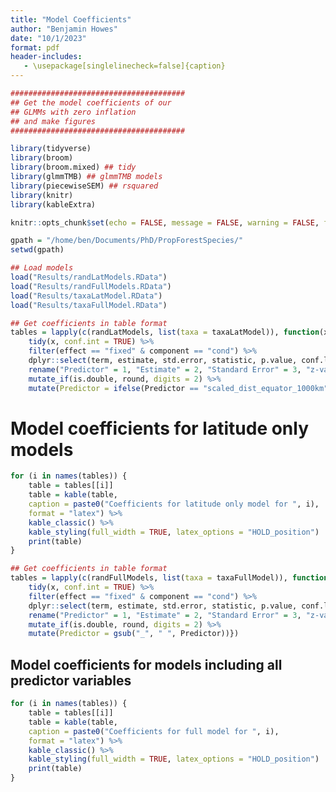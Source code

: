 ```yaml
---
title: "Model Coefficients"
author: "Benjamin Howes"
date: "10/1/2023"
format: pdf
header-includes:
   - \usepackage[singlelinecheck=false]{caption}
---
```


```r
#######################################
## Get the model coefficients of our
## GLMMs with zero inflation
## and make figures
#######################################

library(tidyverse) 
library(broom)
library(broom.mixed) ## tidy
library(glmmTMB) ## glmmTMB models
library(piecewiseSEM) ## rsquared
library(knitr)
library(kableExtra)

knitr::opts_chunk$set(echo = FALSE, message = FALSE, warning = FALSE, fig.pos = "H")

gpath = "/home/ben/Documents/PhD/PropForestSpecies/"
setwd(gpath)

## Load models
load("Results/randLatModels.RData")
load("Results/randFullModels.RData")
load("Results/taxaLatModel.RData")
load("Results/taxaFullModel.RData")

## Get coefficients in table format
tables = lapply(c(randLatModels, list(taxa = taxaLatModel)), function(x) {
    tidy(x, conf.int = TRUE) %>%
    filter(effect == "fixed" & component == "cond") %>%
    dplyr::select(term, estimate, std.error, statistic, p.value, conf.low, conf.high) %>%
    rename("Predictor" = 1, "Estimate" = 2, "Standard Error" = 3, "z-value" = 4, "p-value" = 5, "95% low" = 6, "95% high" = 7) %>%
    mutate_if(is.double, round, digits = 2) %>%
    mutate(Predictor = ifelse(Predictor == "scaled_dist_equator_1000km", "Latitude(Distance from Equator)", Predictor))})
```

# Model coefficients for latitude only models

```r

for (i in names(tables)) {
    table = tables[[i]]
    table = kable(table, 
    caption = paste0("Coefficients for latitude only model for ", i),
    format = "latex") %>%
    kable_classic() %>%
    kable_styling(full_width = TRUE, latex_options = "HOLD_position")
    print(table)
}
```

```r

## Get coefficients in table format
tables = lapply(c(randFullModels, list(taxa = taxaFullModel)), function(x) {
    tidy(x, conf.int = TRUE) %>%
    filter(effect == "fixed" & component == "cond") %>%
    dplyr::select(term, estimate, std.error, statistic, p.value, conf.low, conf.high) %>%
    rename("Predictor" = 1, "Estimate" = 2, "Standard Error" = 3, "z-value" = 4, "p-value" = 5, "95% low" = 6, "95% high" = 7) %>%
    mutate_if(is.double, round, digits = 2) %>%
    mutate(Predictor = gsub("_", " ", Predictor))}) 

```

## Model coefficients for models including all predictor variables

```r

for (i in names(tables)) {
    table = tables[[i]]
    table = kable(table, 
    caption = paste0("Coefficients for full model for ", i),
    format = "latex") %>%
    kable_classic() %>%
    kable_styling(full_width = TRUE, latex_options = "HOLD_position")
    print(table)
}
```